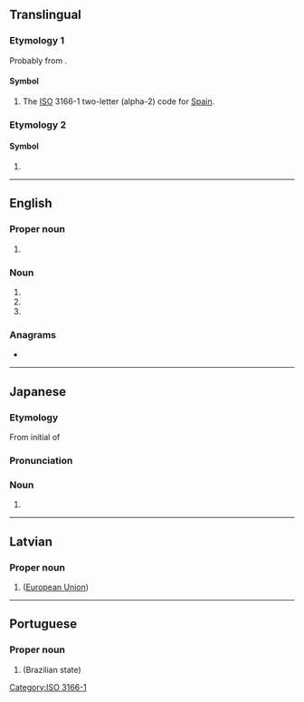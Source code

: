 {{also|Appendix:Variations of "es"}}
==Translingual==

===Etymology 1===
Probably from {{der|mul|es|España}}.

====Symbol====
{{head|mul|symbol}}

# The [[ISO]] 3166-1 two-letter (alpha-2) code for [[Spain]].

===Etymology 2===

====Symbol====
{{head|mul|symbol}}
# {{SI-unit-abbnp|exa|siemens|electrical conductance}}

[[Category:ISO 3166-1]]

----

==English==

===Proper noun===
{{en-proper noun}}

# {{initialism of|en|Espírito Santo}}

===Noun===
{{en-noun|-}}

# {{initialism of|en|environmental science}}
# {{initialism of|en|emergency services}}
# {{initialism of|en|engineering sample}}

===Anagrams===
* {{anagrams|en|a=es|-se|SE|Se.|se|se.}}

----

==Japanese==

===Etymology===
From initial of {{wasei eigo|entry|sheet|nocap=1|nocat=1}}

===Pronunciation===
{{ja-pron|イー エス}}

===Noun===
{{ja-noun|イー%-エス}}

# {{short for|ja|エントリーシート|tr=entorī shīto|t=[[application form]]}}

----

==Latvian==

===Proper noun===
{{head|lv|proper noun}}

# {{initialism of|lv|Eiropas Savienība}} ([[European Union]])

----

==Portuguese==

===Proper noun===
{{head|pt|proper noun}}

# {{initialism of|pt|Espírito Santo}} (Brazilian state)